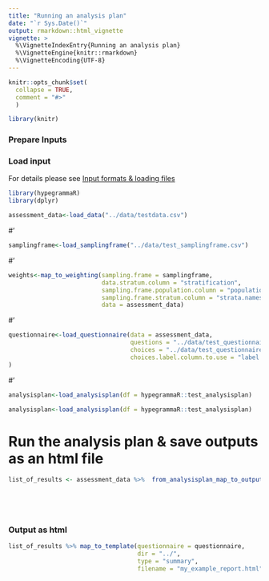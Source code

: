 ```yaml
---
title: "Running an analysis plan"
date: "`r Sys.Date()`"
output: rmarkdown::html_vignette
vignette: >
  %\VignetteIndexEntry{Running an analysis plan}
  %\VignetteEngine{knitr::rmarkdown}
  %\VignetteEncoding{UTF-8}
---
```


```r
knitr::opts_chunk$set(
  collapse = TRUE,
  comment = "#>"
  )

library(knitr)
```

### Prepare Inputs

### Load input
For details please see <a href="input_formats.html">Input formats & loading files</a>

```r
library(hypegrammaR)
library(dplyr)

assessment_data<-load_data("../data/testdata.csv")
```
#'
```r
samplingframe<-load_samplingframe("../data/test_samplingframe.csv")
```
#'

```r
weights<-map_to_weighting(sampling.frame = samplingframe,
                          data.stratum.column = "stratification",
                          sampling.frame.population.column = "population",
                          sampling.frame.stratum.column = "strata.names",
                          data = assessment_data)
```

#'

```r

questionnaire<-load_questionnaire(data = assessment_data,
                                  questions = "../data/test_questionnaire_questions.csv",
                                  choices = "../data/test_questionnaire_choices.csv",
                                  choices.label.column.to.use = "label::English"
)
```
#'

```r
analysisplan<-load_analysisplan(df = hypegrammaR::test_analysisplan)
```

```r
analysisplan<-load_analysisplan(df = hypegrammaR::test_analysisplan)
```

# Run the analysis plan & save outputs as an html file

```r
list_of_results <- assessment_data %>%  from_analysisplan_map_to_output(analysisplan = analysisplan,
                                                                        weighting = weights,
                                                                        questionnaire = questionnaire) 

  
```

### Output as html
```r

list_of_results %>% map_to_template(questionnaire = questionnaire,
                                    dir = "../",
                                    type = "summary",
                                    filename = "my_example_report.html")

```



